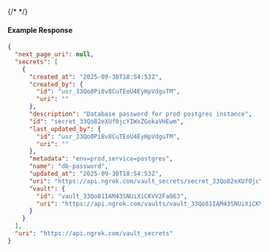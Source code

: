{/* <!-- Code generated for API Clients. DO NOT EDIT. --> */}

#### Example Response
```json
{
  "next_page_uri": null,
  "secrets": [
    {
      "created_at": "2025-09-30T18:54:53Z",
      "created_by": {
        "id": "usr_33Qo0Pi8v8CuTEoU4EyHpVdguTM",
        "uri": ""
      },
      "description": "Database password for prod postgres instance",
      "id": "secret_33Qo82eXUf0jcYIWxZGokaVHEwm",
      "last_updated_by": {
        "id": "usr_33Qo0Pi8v8CuTEoU4EyHpVdguTM",
        "uri": ""
      },
      "metadata": "env=prod,service=postgres",
      "name": "db-password",
      "updated_at": "2025-09-30T18:54:53Z",
      "uri": "https://api.ngrok.com/vault_secrets/secret_33Qo82eXUf0jcYIWxZGokaVHEwm",
      "vault": {
        "id": "vault_33Qo81IAM43SNUiXiCKVV2Fa863",
        "uri": "https://api.ngrok.com/vaults/vault_33Qo81IAM43SNUiXiCKVV2Fa863"
      }
    }
  ],
  "uri": "https://api.ngrok.com/vault_secrets"
}

```